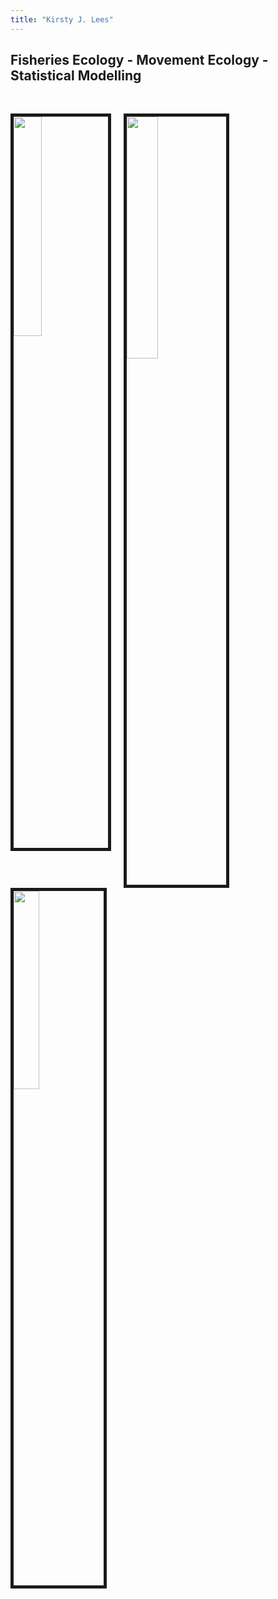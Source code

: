 ```yaml
---
title: "Kirsty J. Lees"
---
```


## Fisheries Ecology - Movement Ecology - Statistical Modelling

<br>

<img src= "images/LOBTAG1.jpg" style="width:30%; border:5px solid; margin-right: 20px" align= "left"> 

<img src= "images/ROCKCRAB1.jpg" style="width:31.5%; border:5px solid; margin-right: 20px" align= "left"> 

<img src= "images/BIGLOB1.jpg" style="width:28.5%; border:5px solid; margin-right: 20px" align= "left"> 




